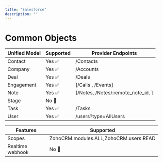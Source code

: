 ```yaml
---
title: "Salesforce"
description: ""
--- 
```


# Common Objects

 
| Unified Model | Supported                           | Provider Endpoints                           |
| -------- | ------------------------------------- | ------------------------------------- |
| Contact     | Yes ✅ | /Contacts  |
| Company      | Yes ✅  | /Accounts  |
| Deal   | Yes ✅ | /Deals | 
| Engagement   | Yes ✅| [/Calls , /Events] | 
| Note   | Yes ✅ | [/Notes, /Notes/:remote_note_id, ]  |
| Stage   | No 🚫|  |
| Task   | Yes ✅| /Tasks | 
| User   | Yes ✅ | /users?type=AllUsers  |



| Features | Supported                           |
| -------- | ------------------------------------- |
| Scopes     |ZohoCRM.modules.ALL,ZohoCRM.users.READ |
| Realtime webhook     | No 🚫|